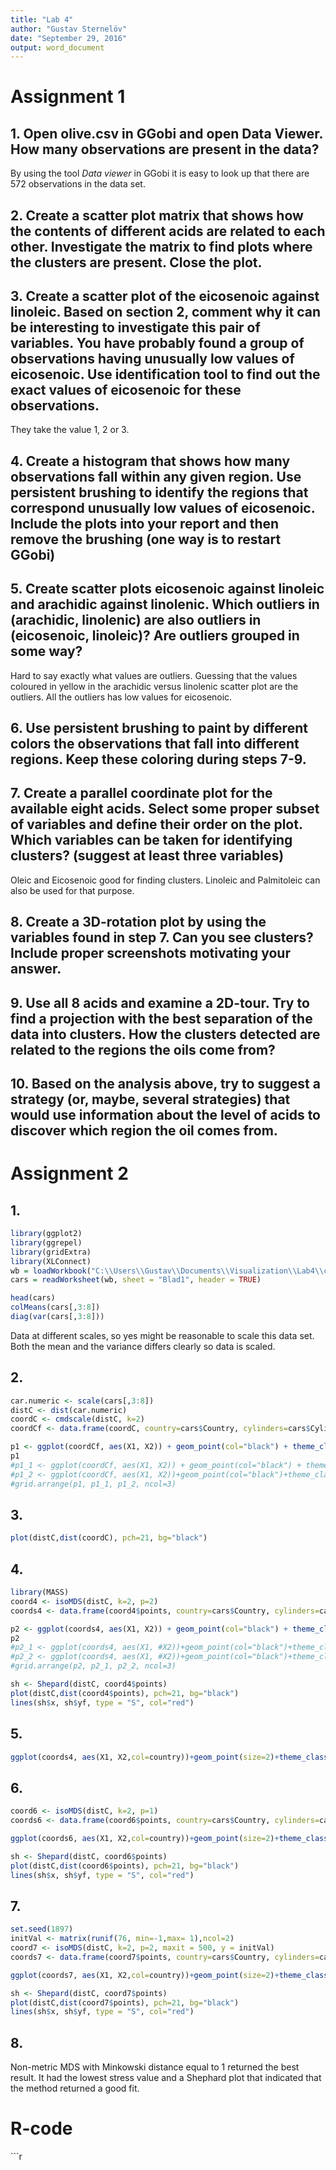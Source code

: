 ```yaml
---
title: "Lab 4"
author: "Gustav Sternelöv"
date: "September 29, 2016"
output: word_document
---
```


# Assignment 1

## 1. Open olive.csv in GGobi and open Data Viewer. How many observations are present in the data?
By using the tool *Data viewer* in GGobi it is easy to look up that there are 572 observations in the data set. 

## 2. Create a scatter plot matrix that shows how the contents of different acids are related to each other. Investigate the matrix to find plots where the clusters are present. Close the plot.

## 3. Create a scatter plot of the eicosenoic against linoleic. Based on section 2, comment why it can be interesting to investigate this pair of variables. You have probably found a group of observations having unusually low values of eicosenoic. Use identification tool to find out the exact values of eicosenoic for these observations.
They take the value 1, 2 or 3. 

## 4. Create a histogram that shows how many observations fall within any given region. Use persistent brushing to identify the regions that correspond unusually low values of eicosenoic. Include the plots into your report and then remove the brushing (one way is to restart GGobi)


## 5. Create scatter plots eicosenoic against linoleic and arachidic against linolenic. Which outliers in (arachidic, linolenic) are also outliers in (eicosenoic, linoleic)? Are outliers grouped in some way?

Hard to say exactly what values are outliers. Guessing that the values coloured in yellow in the arachidic versus linolenic scatter plot are the outliers. 
All the outliers has low values for eicosenoic. 


## 6. Use persistent brushing to paint by different colors the observations that fall into different regions. Keep these coloring during steps 7-9.


## 7. Create a parallel coordinate plot for the available eight acids. Select some proper subset of variables and define their order on the plot. Which variables can be taken for identifying clusters? (suggest at least three variables)

Oleic and Eicosenoic good for finding clusters. Linoleic and Palmitoleic can also be used for that purpose. 

## 8. Create a 3D-rotation plot by using the variables found in step 7. Can you see clusters? Include proper screenshots motivating your answer.

## 9. Use all 8 acids and examine a 2D-tour. Try to find a projection with the best separation of the data into clusters. How the clusters detected are related to the regions the oils come from?

## 10. Based on the analysis above, try to suggest a strategy (or, maybe, several strategies) that would use information about the level of acids to discover which region the oil comes from.


# Assignment 2

## 1.
```r
library(ggplot2)
library(ggrepel)
library(gridExtra)
library(XLConnect)
wb = loadWorkbook("C:\\Users\\Gustav\\Documents\\Visualization\\Lab4\\cars.xlsx")
cars = readWorksheet(wb, sheet = "Blad1", header = TRUE)

head(cars)
colMeans(cars[,3:8])
diag(var(cars[,3:8]))

```
Data at different scales, so yes might be reasonable to scale this data set. Both the mean and the variance differs clearly so data is scaled. 


## 2. 

```r
car.numeric <- scale(cars[,3:8])
distC <- dist(car.numeric)
coordC <- cmdscale(distC, k=2)
coordCf <- data.frame(coordC, country=cars$Country, cylinders=cars$Cylinders)

p1 <- ggplot(coordCf, aes(X1, X2)) + geom_point(col="black") + theme_classic()
p1
#p1_1 <- ggplot(coordCf, aes(X1, X2)) + geom_point(col="black") + theme_classic()+ geom_text_repel(aes(label=country),col="royalblue")
#p1_2 <- ggplot(coordCf, aes(X1, X2))+geom_point(col="black")+theme_classic()+geom_text_repel(aes(label=cylinders),col="royalblue")
#grid.arrange(p1, p1_1, p1_2, ncol=3)
```


## 3.

```r
plot(distC,dist(coordC), pch=21, bg="black")
```

## 4.

```r
library(MASS)
coord4 <- isoMDS(distC, k=2, p=2)
coords4 <- data.frame(coord4$points, country=cars$Country, cylinders=cars$Cylinders)

p2 <- ggplot(coords4, aes(X1, X2)) + geom_point(col="black") + theme_classic()
p2
#p2_1 <- ggplot(coords4, aes(X1, #X2))+geom_point(col="black")+theme_classic()+geom_text_repel(aes(label#=country),col="royalblue")
#p2_2 <- ggplot(coords4, aes(X1, #X2))+geom_point(col="black")+theme_classic()+geom_text_repel(aes(label#=cylinders),col="royalblue")
#grid.arrange(p2, p2_1, p2_2, ncol=3)
```

```r
sh <- Shepard(distC, coord4$points)
plot(distC,dist(coord4$points), pch=21, bg="black")
lines(sh$x, sh$yf, type = "S", col="red")
```


## 5. 

```r
ggplot(coords4, aes(X1, X2,col=country))+geom_point(size=2)+theme_classic()+geom_text_repel(aes(label=country),col="royalblue")
```


## 6. 

```r
coord6 <- isoMDS(distC, k=2, p=1)
coords6 <- data.frame(coord6$points, country=cars$Country, cylinders=cars$Cylinders)

ggplot(coords6, aes(X1, X2,col=country))+geom_point(size=2)+theme_classic()+geom_text_repel(aes(label=country),col="royalblue")
```


```r
sh <- Shepard(distC, coord6$points)
plot(distC,dist(coord6$points), pch=21, bg="black")
lines(sh$x, sh$yf, type = "S", col="red")
```

## 7.

```r
set.seed(1897)
initVal <- matrix(runif(76, min=-1,max= 1),ncol=2)
coord7 <- isoMDS(distC, k=2, p=2, maxit = 500, y = initVal)
coords7 <- data.frame(coord7$points, country=cars$Country, cylinders=cars$Cylinders)

ggplot(coords7, aes(X1, X2,col=country))+geom_point(size=2)+theme_classic()+geom_text_repel(aes(label=country),col="royalblue")
```


```r
sh <- Shepard(distC, coord7$points)
plot(distC,dist(coord7$points), pch=21, bg="black")
lines(sh$x, sh$yf, type = "S", col="red")
```


## 8. 

Non-metric MDS with Minkowski distance equal to 1 returned the best result. It had the lowest stress value and a Shephard plot that indicated that the method returned a good fit. 


# R-code
```r

